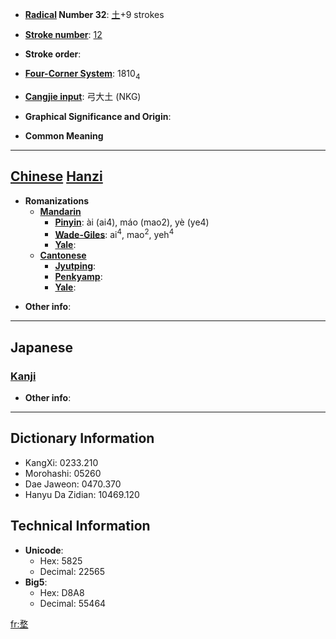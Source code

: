 * '''[[Wiktionary:Chinese radical index| Radical]] Number 32''': [[Wiktionary:Chinese radical index 土|土]]+9 strokes

* '''[[Wiktionary:Chinese total strokes index|Stroke number]]''': [[Wiktionary:Chinese total strokes index 12|12]]

* '''Stroke order''': 

* '''[[Wiktionary:Chinese four corner index|Four-Corner System]]''': 1810<sub>4</sub>

* '''[[Wiktionary:Chinese Cangjie index|Cangjie input]]''': 弓大土 (NKG)

* '''Graphical Significance and Origin''': 

* '''Common Meaning'''

----

== [[Chinese]] [[Hanzi]] ==

* '''Romanizations'''
** '''[[Mandarin]]'''
*** '''[[Pinyin]]''': ài (ai4), máo (mao2), yè (ye4)
*** '''[[Wade-Giles]]''': ai<sup>4</sup>, mao<sup>2</sup>, yeh<sup>4</sup>
*** '''[[Yale]]''': 
** '''[[Cantonese]]'''
*** '''[[Jyutping]]''':
*** '''[[Penkyamp]]''': 
*** '''[[Yale]]''': 

* '''Other info''': 

----

==Japanese==
===[[Kanji]]===
{{kanji|on readings=[[ぼう]] (bō), [[む]] (mu), [[もう]] (mō), [[ぶ]] (bu)
|kun readings=[[かはらけ]] (kaharake)
}}

* '''Other info''':  

----

== Dictionary Information ==

* KangXi: 0233.210
* Morohashi: 05260
* Dae Jaweon: 0470.370
* Hanyu Da Zidian: 10469.120

== Technical Information ==

* '''Unicode''':
** Hex: 5825
** Decimal: 22565
* '''Big5''':
** Hex: D8A8
** Decimal: 55464

[[fr:堥]]